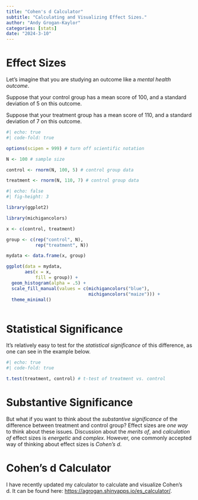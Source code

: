 ```yaml
---
title: "Cohen's d Calculator"
subtitle: "Calculating and Visualizing Effect Sizes."
author: "Andy Grogan-Kaylor" 
categories: [stats]
date: "2024-3-10"
---
```


# Effect Sizes 

Let's imagine that you are studying an outcome like a *mental health outcome*. 

Suppose that your control group has a mean score of 100, and a standard deviation of 5 on this outcome. 

Suppose that your treatment group has a mean score of 110, and a standard deviation of 7 on this outcome.

```r
#| echo: true
#| code-fold: true

options(scipen = 999) # turn off scientific notation

N <- 100 # sample size

control <- rnorm(N, 100, 5) # control group data

treatment <- rnorm(N, 110, 7) # control group data

```

```r
#| echo: false
#| fig-height: 3

library(ggplot2)

library(michigancolors)

x <- c(control, treatment)

group <- c(rep("control", N),
           rep("treatment", N))

mydata <- data.frame(x, group)

ggplot(data = mydata,
       aes(x = x,
           fill = group)) +
  geom_histogram(alpha = .5) +
  scale_fill_manual(values = c(michigancolors("blue"),
                               michigancolors("maize"))) +
  theme_minimal()
  
```

# Statistical Significance

It's relatively easy to test for the *statistical significance* of this difference, as one can see in the example below.

```r
#| echo: true
#| code-fold: true

t.test(treatment, control) # t-test of treatment vs. control

```

# Substantive Significance

But what if you want to think about the *substantive significance* of the difference between treatment and control group? Effect sizes are *one way* to think about these issues. Discussion about the *merits of*, and *calculation of* effect sizes is *energetic* and *complex*. However, one commonly accepted way of thinking about effect sizes is *Cohen's d*.

# Cohen's d Calculator

I have recently updated my calculator to calculate and visualize Cohen's d. It can be found here: [https://agrogan.shinyapps.io/es_calculator/](https://agrogan.shinyapps.io/es_calculator/).











